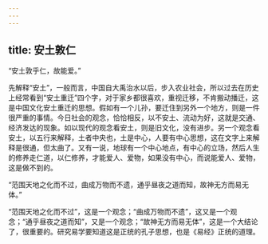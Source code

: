 ```yaml
---
---
---
```

title: 安土敦仁
---




“安土敦乎仁，故能爱。”

先解释“安土”，一般而言，中国自大禹治水以后，步入农业社会，所以过去在历史上经常看到“安土重迁”四个字，对于家乡都很喜欢，重视迁移，不肯搬动播迁，这是中国文化安土重迁的思想。假如有一个儿孙，要迁住到另外一个地方，则是一件很严重的事情。今日社会的观念，恰恰相反，以不安土、流动为好，这就是交通、经济发达的现象。如以现代的观念看安土，则是旧文化，没有进步。另一个观念看安土，以五行来解释，土者中央也，土是中心，人要有中心思想，这在文字上来解释是很通，但太曲了。又有一说，地球有一个中心地点，有中心的立场，然后人生的修养走仁道，以仁修养，才能爱人、爱物，如果没有中心，而说能爱人、爱物，这是做不到的。

“范围天地之化而不过，曲成万物而不遗，通乎昼夜之道而知，故神无方而易无体。”

“范围天地之化而不过”，这是一个观念；“曲成万物而不遗”，这又是一个观念；“通乎昼夜之道而知”，又是一个观念；“故神无方而易无体”，这是一个大结论了，很重要的。研究易学要知道这是正统的孔子思想，也是《易经》正统的道理。